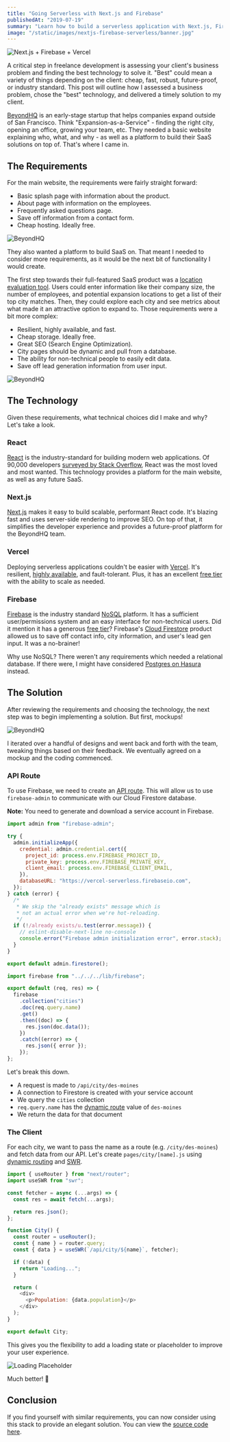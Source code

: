 ```yaml
---
title: "Going Serverless with Next.js and Firebase"
publishedAt: "2019-07-19"
summary: "Learn how to build a serverless application with Next.js, Firebase, Cloud Firestore, and easily deploy it with Vercel."
image: "/static/images/nextjs-firebase-serverless/banner.jpg"
---
```


![Next.js + Firebase + Vercel](/static/images/nextjs-firebase-serverless/banner.png)

A critical step in freelance development is assessing your client's business problem and finding the best technology to solve it. "Best" could mean a variety of things depending on the client: cheap, fast, robust, future-proof, or industry standard. This post will outline how I assessed a business problem, chose the "best" technology, and delivered a timely solution to my client.

[BeyondHQ](https://beyondhq.co/) is an early-stage startup that helps companies expand outside of San Francisco. Think "Expansion-as-a-Service" - finding the right city, opening an office, growing your team, etc. They needed a basic website explaining who, what, and why - as well as a platform to build their SaaS solutions on top of. That's where I came in.

## The Requirements

For the main website, the requirements were fairly straight forward:

- Basic splash page with information about the product.
- About page with information on the employees.
- Frequently asked questions page.
- Save off information from a contact form.
- Cheap hosting. Ideally free.

![BeyondHQ](/static/images/nextjs-firebase-serverless/landing.png)

They also wanted a platform to build SaaS on. That meant I needed to consider more requirements, as it would be the next bit of functionality I would create.

The first step towards their full-featured SaaS product was a [location evaluation tool](https://beyondhq.co/geo-eval). Users could enter information like their company size, the number of employees, and potential expansion locations to get a list of their top city matches. Then, they could explore each city and see metrics about what made it an attractive option to expand to. Those requirements were a bit more complex:

- Resilient, highly available, and fast.
- Cheap storage. Ideally free.
- Great SEO (Search Engine Optimization).
- City pages should be dynamic and pull from a database.
- The ability for non-technical people to easily edit data.
- Save off lead generation information from user input.

![BeyondHQ](/static/images/nextjs-firebase-serverless/questions.png)

## The Technology

Given these requirements, what technical choices did I make and why? Let's take a look.

### React

[React](https://reactjs.org/) is the industry-standard for building modern web applications. Of 90,000 developers [surveyed by Stack Overflow](https://insights.stackoverflow.com/survey/2019), React was the most loved and most wanted. This technology provides a platform for the main website, as well as any future SaaS.

### Next.js

[Next.js](https://nextjs.org/) makes it easy to build scalable, performant React code. It's blazing fast and uses server-side rendering to improve SEO. On top of that, it simplifies the developer experience and provides a future-proof platform for the BeyondHQ team.

### Vercel

Deploying serverless applications couldn't be easier with [Vercel](https://vercel.com). It's resilient, [highly available](https://vercel.com/smart-cdn), and fault-tolerant. Plus, it has an excellent [free tier](https://vercel.com/pricing) with the ability to scale as needed.

### Firebase

[Firebase](https://firebase.google.com/) is the industry standard [NoSQL](https://en.wikipedia.org/wiki/NoSQL) platform. It has a sufficient user/permissions system and an easy interface for non-technical users. Did it mention it has a generous [free tier](https://firebase.google.com/pricing)? Firebase's [Cloud Firestore](https://firebase.google.com/products/firestore/) product allowed us to save off contact info, city information, and user's lead gen input. It was a no-brainer!

Why use NoSQL? There weren't any requirements which needed a relational database. If there were, I might have considered [Postgres on Hasura](https://hasura.io/) instead.

## The Solution

After reviewing the requirements and choosing the technology, the next step was to begin implementing a solution. But first, mockups!

![BeyondHQ](/static/images/nextjs-firebase-serverless/geo-eval.png)

I iterated over a handful of designs and went back and forth with the team, tweaking things based on their feedback. We eventually agreed on a mockup and the coding commenced.

### API Route

To use Firebase, we need to create an [API route](https://nextjs.org/docs/api-routes/introduction).
This will allow us to use `firebase-admin` to communicate with our Cloud Firestore database.

**Note:** You need to generate and download a service account in Firebase.

```js:lib/firebase.js
import admin from "firebase-admin";

try {
  admin.initializeApp({
    credential: admin.credential.cert({
      project_id: process.env.FIREBASE_PROJECT_ID,
      private_key: process.env.FIREBASE_PRIVATE_KEY,
      client_email: process.env.FIREBASE_CLIENT_EMAIL,
    }),
    databaseURL: "https://vercel-serverless.firebaseio.com",
  });
} catch (error) {
  /*
   * We skip the "already exists" message which is
   * not an actual error when we're hot-reloading.
   */
  if (!/already exists/u.test(error.message)) {
    // eslint-disable-next-line no-console
    console.error("Firebase admin initialization error", error.stack);
  }
}

export default admin.firestore();
```

```js:pages/api/city/[name].js
import firebase from "../../../lib/firebase";

export default (req, res) => {
  firebase
    .collection("cities")
    .doc(req.query.name)
    .get()
    .then((doc) => {
      res.json(doc.data());
    })
    .catch((error) => {
      res.json({ error });
    });
};
```

Let's break this down.

- A request is made to `/api/city/des-moines`
- A connection to Firestore is created with your service account
- We query the `cities` collection
- `req.query.name` has the [dynamic route](https://nextjs.org/docs/routing/dynamic-routes) value of `des-moines`
- We return the data for that document

### The Client

For each city, we want to pass the name as a route (e.g. `/city/des-moines`) and fetch data from our API.
Let's create `pages/city/[name].js` using [dynamic routing](https://nextjs.org/docs/routing/dynamic-routes) and [SWR](/blog/fetching-data-with-swr).

```js:/pages/city/[name].js
import { useRouter } from "next/router";
import useSWR from "swr";

const fetcher = async (...args) => {
  const res = await fetch(...args);

  return res.json();
};

function City() {
  const router = useRouter();
  const { name } = router.query;
  const { data } = useSWR(`/api/city/${name}`, fetcher);

  if (!data) {
    return "Loading...";
  }

  return (
    <div>
      <p>Population: {data.population}</p>
    </div>
  );
}

export default City;
```

This gives you the flexibility to add a loading state or placeholder to improve your user experience.

![Loading Placeholder](/static/images/nextjs-firebase-serverless/loading.gif)

Much better! 🎉

## Conclusion

If you find yourself with similar requirements, you can now consider using this stack to provide an elegant solution.
You can view the [source code here](https://github.com/leerob/nextjs-vercel-firebase).


<ProjectCard
  title="React 2025"
  description="Build and deploy a modern Jamstack application using the most popular open-source software."
  href="https://react2025.com/"
  icon="react2025"
/>
